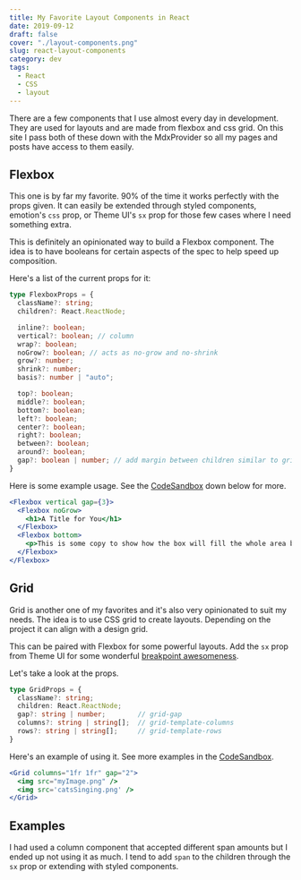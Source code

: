 ```yaml
---
title: My Favorite Layout Components in React
date: 2019-09-12
draft: false
cover: "./layout-components.png"
slug: react-layout-components
category: dev
tags:
  - React
  - CSS
  - layout
---
```


There are a few components that I use almost every day in development. They are used for layouts and are made from flexbox and css grid. On this site I pass both of these down with the MdxProvider so all my pages and posts have access to them easily.

## Flexbox

This one is by far my favorite. 90% of the time it works perfectly with the props given. It can easily be extended through styled components, emotion's `css` prop, or Theme UI's `sx` prop for those few cases where I need something extra.

This is definitely an opinionated way to build a Flexbox component. The idea is to have booleans for certain aspects of the spec to help speed up composition.

Here's a list of the current props for it:

```typescript
type FlexboxProps = {
  className?: string;
  children?: React.ReactNode;

  inline?: boolean;
  vertical?: boolean; // column
  wrap?: boolean;
  noGrow?: boolean; // acts as no-grow and no-shrink
  grow?: number;
  shrink?: number;
  basis?: number | "auto";

  top?: boolean;
  middle?: boolean;
  bottom?: boolean;
  left?: boolean;
  center?: boolean;
  right?: boolean;
  between?: boolean;
  around?: boolean;
  gap?: boolean | number; // add margin between children similar to grid-gap on grid
}
```
Here is some example usage. See the [CodeSandbox](#example) down below for more. 

```jsx
<Flexbox vertical gap={3}>
  <Flexbox noGrow>
    <h1>A Title for You</h1>
  </Flexbox>
  <Flexbox bottom>
    <p>This is some copy to show how the box will fill the whole area but the text will be aligned bottom.</p>
  </Flexbox>
</Flexbox>
```

## Grid

Grid is another one of my favorites and it's also very opinionated to suit my needs. The idea is to use CSS grid to create layouts. Depending on the project it can align with a design grid.

This can be paired with Flexbox for some powerful layouts. Add the `sx` prop from Theme UI for some wonderful [breakpoint awesomeness](https://theme-ui.com/theme-spec#breakpoints).

Let's take a look at the props.

```typescript
type GridProps = {
  className?: string;
  children: React.ReactNode;
  gap?: string | number;        // grid-gap
  columns?: string | string[];  // grid-template-columns
  rows?: string | string[];     // grid-template-rows
}
```
Here's an example of using it. See more examples in the [CodeSandbox](#example).

```jsx
<Grid columns="1fr 1fr" gap="2">
  <img src="myImage.png" />
  <img src='catsSinging.png' />
</Grid>
```

## <a name="example"></a>Examples

<Embed id='react-layout-components-flexbox-grid-d9e1u' source='codeSandbox' title='React Layout Components Flexbox & Grid' height={600} />

I had used a column component that accepted different span amounts but I ended up not using it as much. I tend to add `span` to the children through the `sx` prop or extending with styled components.